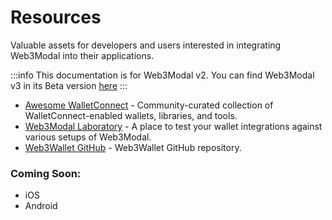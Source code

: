 # Resources

Valuable assets for developers and users interested in integrating Web3Modal into their applications.

:::info
This documentation is for Web3Modal v2. You can find Web3Modal v3 in its Beta version [here](../about.mdx)
:::

- [Awesome WalletConnect](https://github.com/WalletConnect/awesome-walletconnect) - Community-curated collection of WalletConnect-enabled wallets, libraries, and tools.
- [Web3Modal Laboratory](https://lab.web3modal.com) - A place to test your wallet integrations against various setups of Web3Modal.
- [Web3Wallet GitHub](https://github.com/WalletConnect/walletconnect-monorepo/tree/v2.0/packages/web3wallet) - Web3Wallet GitHub repository.

### Coming Soon:

- iOS
- Android
